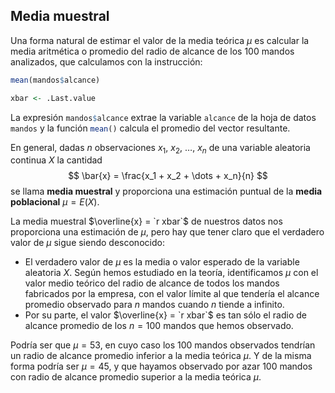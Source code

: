 ## Media muestral {#mean}

Una forma natural de estimar el valor de la media teórica $\mu$ es calcular la media aritmética o promedio del radio de alcance de los $100$ mandos analizados, que calculamos con la instrucción:

```r
mean(mandos$alcance)
```
```r
xbar <- .Last.value
```
La expresión `mandos$alcance`{.R} extrae la variable `alcance` de la hoja de datos `mandos` y la función `mean()`{.R} calcula el promedio del vector resultante. 


En general, dadas $n$ observaciones $x_1$, $x_2$, $\dots$, $x_n$ de una variable aleatoria continua $X$ la cantidad
$$
    \bar{x} = \frac{x_1 + x_2 + \dots + x_n}{n}
$$
se llama **media muestral** y proporciona una estimación puntual de la **media poblacional**  $\mu = E(X)$.
 

La media muestral $\overline{x} = `r xbar`$ de nuestros datos nos proporciona una estimación de $\mu$, pero hay que tener claro que el verdadero valor de $\mu$ sigue siendo desconocido: 

* El verdadero valor de $\mu$ es la media o valor esperado de la variable aleatoria $X$. Según hemos estudiado en la teoría, identificamos $\mu$ con el valor medio teórico del radio de alcance de todos los mandos fabricados por la empresa, con el valor límite al que tendería el alcance promedio observado para $n$ mandos cuando $n$ tiende a infinito.  
* Por su parte, el valor $\overline{x} = `r xbar`$ es tan sólo el radio de alcance promedio de los  $n=100$ mandos que hemos observado. 

Podría ser que $\mu=53$, en cuyo caso los $100$ mandos observados tendrían un radio de alcance promedio inferior a la media teórica $\mu$. Y de la misma forma podría ser $\mu=45$, y que hayamos observado por azar $100$ mandos con radio de alcance promedio superior a la media teórica $\mu$. 

